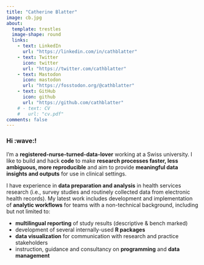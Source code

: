 ```yaml
---
title: "Catherine Blatter"
image: cb.jpg
about:
  template: trestles
  image-shape: round
  links:
    - text: LinkedIn
      url: "https://linkedin.com/in/cathblatter"
    - text: Twitter
      icon: twitter
      url: "https://twitter.com/cathblatter"
    - text: Mastodon
      icon: mastodon
      url: "https://fosstodon.org/@cathblatter"
    - text: GitHub
      icon: github
      url: "https://github.com/cathblatter"
    # - text: CV
    #   url: "cv.pdf"
comments: false
---
```

::: {.column-page}

### Hi :wave:!

I’m a **registered-nurse-turned-data-lover** working at a Swiss university. 
I like to build and hack **code** to make **research processes faster, less ambiguous, more reproducible** 
and aim to provide **meaningful data insights and outputs** for use in clinical settings.     

I have experience in **data preparation and analysis** in health services research (i.e., survey studies and routinely collected data from electronic health records). My latest work includes development and implementation of **analytic workflows**  for teams with a non-technical background, including but not limited to:  

  - **multilingual reporting** of study results (descriptive & bench marked)  
  - development of several internally-used **R packages**  
  - **data visualization** for communication with research and practice stakeholders  
  - instruction, guidance and consultancy on **programming** and **data management**  
:::